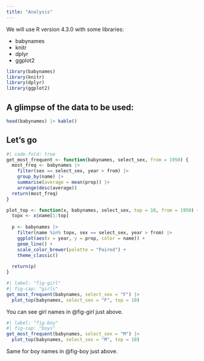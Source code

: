 ```yaml
---
title: "Analysis"
---
```


We will use R version 4.3.0 with some libraries:

-   babynames
-   knitr
-   dplyr
-   ggplot2

```r
library(babynames)
library(knitr)
library(dplyr)
library(ggplot2)
```

## A glimpse of the data to be used:

```r
head(babynames) |> kable()
```

## Let's go

```r
#| code-fold: true
get_most_frequent <- function(babynames, select_sex, from = 1950) {
  most_freq <- babynames |>
    filter(sex == select_sex, year > from) |>
    group_by(name) |>
    summarise(average = mean(prop)) |>
    arrange(desc(average))
  return(most_freq)
}

plot_top <- function(x, babynames, select_sex, top = 10, from = 1950) {
  topx <- x$name[1:top]
  
  p <- babynames |>
    filter(name %in% topx, sex == select_sex, year > from) |>
    ggplot(aes(x = year, y = prop, color = name)) +
    geom_line() +
    scale_color_brewer(palette = "Paired") +
    theme_classic()
  
  return(p)
}
```

```r
#| label: "fig-girl"
#| fig-cap: "girls"
get_most_frequent(babynames, select_sex = "F") |>
  plot_top(babynames, select_sex = "F", top = 10)

```

You can see girl names in @fig-girl just above.

```r
#| label: "fig-boy"
#| fig-cap: "boys"
get_most_frequent(babynames, select_sex = "M") |>
  plot_top(babynames, select_sex = "M", top = 10)

```

Same for boy names in @fig-boy just above.
